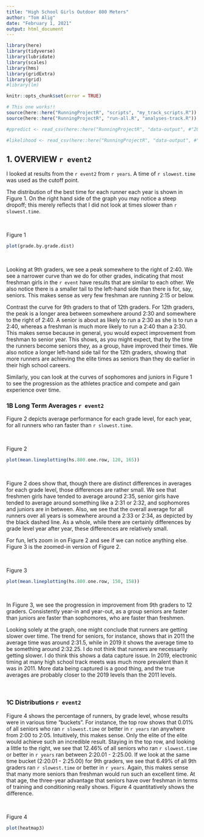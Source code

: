 ```yaml
---
title: "High School Girls Outdoor 800 Meters"
author: "Tom Alig"
date: "February 1, 2021"
output: html_document
---
```


```r
library(here)
library(tidyverse)
library(lubridate)
library(scales)
library(hms)
library(gridExtra)
library(grid)
#library(lm)
```


```r
knitr::opts_chunk$set(error = TRUE)
```


```r

# This one works!!
source(here::here("RunningProjectR", "scripts", "my_track_scripts.R"))
source(here::here("RunningProjectR", "run-all.R", "analyses-track.R"))
```


```r

#ppredict <- read_csv(here::here("RunningProjectR", "data-output", #"2019-12-31_hs_girls_800m_predictions_linear-regression_2011-19.csv"))

#likelihood <- read_csv(here::here("RunningProjectR", "data-output", #"2019-12-31_hs_girls_800m_probabilities_glm_2011-19.csv"))

```

## **1. OVERVIEW `r event2`**    

I looked at results from the `r event2` from `r years`. A time of `r slowest.time` was used as the cutoff point. 

The  distribution of the best time for each runner each year is shown in Figure 1. On the right hand side of the graph you may notice a steep dropoff; this merely reflects that I did not look at times slower than `r slowest.time`.

<br>  

Figure 1  
```r
plot(grade.by.grade.dist)
```


<br>  


Looking at 9th graders, we see a peak somewhere to the right of 2:40. We see a narrower curve than we do for other grades, indicating that most freshman girls in the `r event` have results that are similar to each other. We also notice there is a smaller tail to the left-hand side than there is for, say, seniors. This makes sense as very few freshman are running 2:15 or below.

Contrast the curve for 9th graders to that of 12th graders. For 12th graders, the peak is a longer area between somewhere around 2:30 and somewhere to the right of 2:40. A senior is about as likely to run a 2:30 as she is to run a 2:40, whereas a freshman is much more likely to run a 2:40 than a 2:30. This makes sense because in general, you would expect improvement from freshman to senior year. This shows, as you might expect, that by the time the runners become seniors they, as a group, have improved their times. We also notice a longer left-hand side tail for the 12th graders, showing that more runners are achieving the elite times as seniors than they do earlier in their high school careers.

Similarly, you can look at the curves of sophomores and juniors in Figure 1 to see the progression as the athletes practice and compete and gain experience over time.


### **1B Long Term Averages `r event2`**    

Figure 2 depicts average performance for each grade level, for each year, for all runners who ran faster than `r slowest.time`. 

<br>  

Figure 2  
```r
plot(mean.lineplotting(hs.800.one.row, 120, 165))
```


<br>  


Figure 2 does show that, though there are distinct differences in averages for each grade level, those differences are rather small. We see that freshmen girls have tended to average around 2:35, senior girls have tended to average around something like a 2:31 or 2:32, and sophomores and juniors are in between. Also, we see that the overall average for all runners over all years is somewhere around a 2:33 or 2:34, as depicted by the black dashed line. As a whole, while there are certainly differences by grade level year after year, these differences are relatively small.


For fun, let's zoom in on Figure 2 and see if we can notice anything else. Figure 3 is the zoomed-in version of Figure 2.

<br>  

Figure 3  
```r
plot(mean.lineplotting(hs.800.one.row, 150, 158))
```


<br>  


In Figure 3, we see the progression in improvement from 9th graders to 12 graders. Consistently year-in and year-out, as a group seniors are faster than juniors are faster than sophomores, who are faster than freshmen. 

Looking solely at the graph, one might conclude that runners are getting slower over time. The trend for seniors, for instance, shows that in 2011 the average time was around 2:31.5, while in 2019 it shows the average time to be something around 2:32.25. I do not think that runners are necessarily getting slower. I do think this shows a data capture issue. In 2019, electronic timing at many high school track meets was much more prevalent than it was in 2011. More data being captured is a good thing, and the true averages are probably closer to the 2019 levels than the 2011 levels.


<br>  

### **1C Distributions `r event2`**    

Figure 4 shows the percentage of runners, by grade level, whose results were in various time "buckets". For instance, the top row shows that 0.01% of all seniors who ran `r slowest.time` or better in `r years` ran anywhere from 2:00 to 2:05. Intuitively, this makes sense. Only the elite of the elite would achieve such an incredible result. Staying in the top row, and looking a little to the right, we see that 12.46% of all seniors who ran `r slowest.time` or better in `r years` ran between 2:20.01 - 2:25.00. If we look at the same time bucket (2:20.01 - 2:25.00) for 9th graders, we see that 6.49% of all 9th graders ran `r slowest.time` or better  in `r years`. Again, this makes sense that many more seniors than freshman would run such an excellent time. At that age, the three-year advantage that seniors have over freshman in terms of training and conditioning really shows. Figure 4 quantitatively shows the difference. 

<br>  

Figure 4  
```r
plot(heatmap3)
```


<br>  






